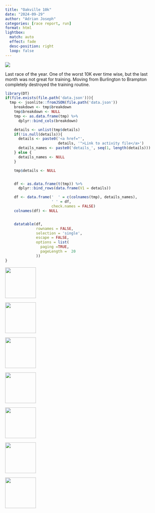 ```yaml
---
title: "Oakville 10k"
date: "2024-09-29"
author: "Adrian Joseph"
categories: [race report, run]
format: html
lightbox:
  match: auto
  effect: fade
  desc-position: right
  loop: false
---
```

![](https://storage.googleapis.com/blogs_josa/sport/2024-09-29_OAKVILLE_10K/img/00.png)

Last race of the year. One of the worst 10K ever time wise, but the last month was not great for training. Moving from Burlington to Brampton completely destroyed the training routine.

```r
library(DT)
if(file.exists(file.path('data.json'))){
  tmp <- jsonlite::fromJSON(file.path('data.json'))
    breakdown <- tmp$breakdown
    tmp$breakdown <- NULL
    tmp <- as.data.frame(tmp) %>%
      dplyr::bind_cols(breakdown)

    details <- unlist(tmp$details)
    if(!is.null(details)){
      details <- paste0('<a href="',
                        details, '">Link to activity file</a>')
      details_names <- paste0('details_', seq(1, length(details)))
    } else {
      details_names <- NULL
    }

    tmp$details <- NULL


    df <- as.data.frame(t(tmp)) %>%
      dplyr::bind_rows(data.frame(V1 = details))

    df <- data.frame('  ' = c(colnames(tmp), details_names),
                     ' ' = df,
                     check.names = FALSE)
    colnames(df) <- NULL


    datatable(df,
              rownames = FALSE,
              selection = 'single',
              escape = FALSE,
              options = list(
                paging =TRUE,
                pageLength =  20
              ))
}
```





::: {layout-ncol=4}
![](https://storage.googleapis.com/blogs_josa/sport/2024-09-29_OAKVILLE_10K/img/00.png){ width="100" group="hi" }

![](https://storage.googleapis.com/blogs_josa/sport/2024-09-29_OAKVILLE_10K/img/01.png){ width="100" group="hi" }

![](https://storage.googleapis.com/blogs_josa/sport/2024-09-29_OAKVILLE_10K/img/02.png){ width="100" group="hi" }

![](https://storage.googleapis.com/blogs_josa/sport/2024-09-29_OAKVILLE_10K/img/03.png){ width="100" group="hi" }

![](https://storage.googleapis.com/blogs_josa/sport/2024-09-29_OAKVILLE_10K/img/04.jpg){ width="100" group="hi" }

![](https://storage.googleapis.com/blogs_josa/sport/2024-09-29_OAKVILLE_10K/img/05.jpg){ width="100" group="hi" }

![](https://storage.googleapis.com/blogs_josa/sport/2024-09-29_OAKVILLE_10K/img/06.jpg){ width="100" group="hi" }


:::
